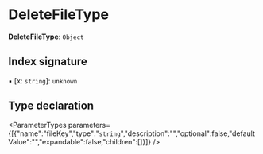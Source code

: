 
# DeleteFileType

 **DeleteFileType**: `Object`

## Index signature

▪ [x: `string`]: `unknown`

## Type declaration

<ParameterTypes parameters={[{"name":"fileKey","type":"`string`","description":"","optional":false,"defaultValue":"","expandable":false,"children":[]}]} />
